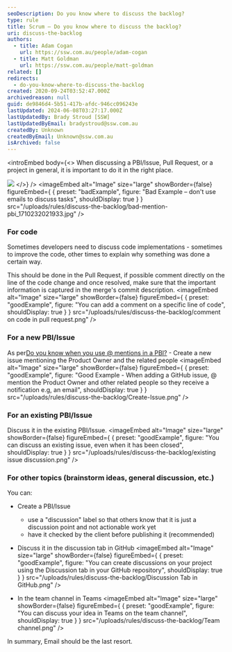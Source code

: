 ```yaml
---
seoDescription: Do you know where to discuss the backlog?
type: rule
title: Scrum – Do you know where to discuss the backlog?
uri: discuss-the-backlog
authors:
  - title: Adam Cogan
    url: https://ssw.com.au/people/adam-cogan
  - title: Matt Goldman
    url: https://ssw.com.au/people/matt-goldman
related: []
redirects:
  - do-you-know-where-to-discuss-the-backlog
created: 2020-09-24T03:52:47.000Z
archivedreason: null
guid: de9846d4-5b51-417b-afdc-946cc096243e
lastUpdated: 2024-06-08T03:27:17.000Z
lastUpdatedBy: Brady Stroud [SSW]
lastUpdatedByEmail: bradystroud@ssw.com.au
createdBy: Unknown
createdByEmail: Unknown@ssw.com.au
isArchived: false
---
```


<introEmbed
  body={<>
When discussing a PBI/Issue, Pull Request, or a project in general, it is important to do it in the right place.

![](/uploads/rules/discuss-the-backlog/Kanban-on-Screen.jpg)
  </>}
/>
<imageEmbed
  alt="Image"
  size="large"
  showBorder={false}
  figureEmbed={ {
    preset: "badExample",
    figure: "Bad Example – don't use emails to discuss tasks",
    shouldDisplay: true
  } }
  src="/uploads/rules/discuss-the-backlog/bad-mention-pbi_1710232021933.jpg"
/>

### For code

Sometimes developers need to discuss code implementations - sometimes to improve the code, other times to explain why something was done a certain way.

This should be done in the Pull Request, if possible comment directly on the line of the code change and once resolved, make sure that the important information is captured in the merge's commit description.
<imageEmbed
  alt="Image"
  size="large"
  showBorder={false}
  figureEmbed={ {
    preset: "goodExample",
    figure: "You can add a comment on a specific line of code",
    shouldDisplay: true
  } }
  src="/uploads/rules/discuss-the-backlog/comment on code in pull request.png"
/>

### For a new PBI/Issue

As per[Do you know when you use @ mentions in a PBI?](/when-you-use-mentions-in-a-pbi) - Create a new issue mentioning the Product Owner and the related people
<imageEmbed
  alt="Image"
  size="large"
  showBorder={false}
  figureEmbed={ {
    preset: "goodExample",
    figure: "Good Example - When adding a GitHub issue, @ mention the Product Owner and other related people so they receive a notification e.g, an email",
    shouldDisplay: true
  } }
  src="/uploads/rules/discuss-the-backlog/Create-Issue.png"
/>

### For an existing PBI/Issue

Discuss it in the existing PBI/Issue.
<imageEmbed
  alt="Image"
  size="large"
  showBorder={false}
  figureEmbed={ {
    preset: "goodExample",
    figure: "You can discuss an existing issue, even when it has been closed",
    shouldDisplay: true
  } }
  src="/uploads/rules/discuss-the-backlog/existing issue discussion.png"
/>

### For other topics (brainstorm ideas, general discussion, etc.)

You can:

- Create a PBI/Issue
  - use a "discussion" label so that others know that it is just a discussion point and not actionable work yet
  - have it checked by the client before publishing it (recommended)
- Discuss it in the discussion tab in GitHub
<imageEmbed
  alt="Image"
  size="large"
  showBorder={false}
  figureEmbed={ {
    preset: "goodExample",
    figure: "You can create discussions on your project using the Discussion tab in your GitHub repository",
    shouldDisplay: true
  } }
  src="/uploads/rules/discuss-the-backlog/Discussion Tab in GitHub.png"
/>

- In the team channel in Teams
<imageEmbed
  alt="Image"
  size="large"
  showBorder={false}
  figureEmbed={ {
    preset: "goodExample",
    figure: "You can discuss your idea in Teams on the team channel",
    shouldDisplay: true
  } }
  src="/uploads/rules/discuss-the-backlog/Team channel.png"
/>

In summary, Email should be the last resort.
